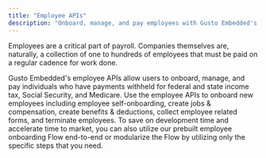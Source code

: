 ```yaml
---
title: "Employee APIs"
description: "Onboard, manage, and pay employees with Gusto Embedded's APIs"
---
```

Employees are a critical part of payroll. Companies themselves are, naturally, a collection of one to hundreds of employees that must be paid on a regular cadence for work done.

Gusto Embedded's employee APIs allow users to onboard, manage, and pay individuals who have payments withheld for federal and state income tax, Social Security, and Medicare. Use the employee APIs to onboard new employees including employee self-onboarding, create jobs & compensation, create benefits & deductions, collect employee related forms, and terminate employees. To save on development time and accelerate time to market, you can also utilize our prebuilt employee onboarding Flow end-to-end or modularize the Flow by utilizing only the specific steps that you need.

